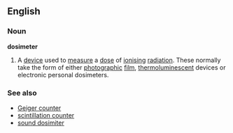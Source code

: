==English==
===Noun===
{{wikipedia}}
'''dosimeter'''
# A [[device]] used to [[measure]] a [[dose]] of [[ionising]] [[radiation]]. These normally take the form of either [[photographic]] [[film]], [[thermoluminescent]] devices or electronic personal dosimeters.

===See also===
*[[Geiger counter]]
*[[scintillation counter]]
*[[sound dosimiter]]
